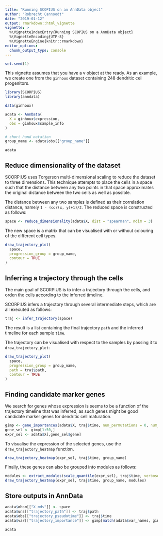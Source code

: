 ```yaml
---
title: "Running SCOPIUS on an AnnData object"
author: "Robrecht Cannoodt"
date: "2019-01-12"
output: rmarkdown::html_vignette
vignette: >
  %\VignetteIndexEntry{Running SCOPIUS on a AnnData object}
  %\VignetteEncoding{UTF-8}
  %\VignetteEngine{knitr::rmarkdown}
editor_options: 
  chunk_output_type: console
---
```


<!-- github markdown built using 
rmarkdown::render("vignettes/anndata.Rmd")
rmarkdown::render("vignettes/anndata.Rmd", output_format = "github_document")
-->

```r
set.seed(1)
```

This vignette assumes that you have a v object at the ready. As an example, we create one from the `ginhoux` dataset containing 248 dendritic cell progenitors.

```r
library(SCORPIUS)
library(anndata)

data(ginhoux)

adata <- AnnData(
  X = ginhoux$expression, 
  obs = ginhoux$sample_info
)

# short hand notation
group_name <- adata$obs[["group_name"]]

adata
```

## Reduce dimensionality of the dataset
SCORPIUS uses Torgerson multi-dimensional scaling to reduce the dataset to three dimensions.
This technique attempts to place the cells in a space such that the distance between any
two points in that space approximates the original distance between the two cells as well as possible.

The distance between any two samples is defined as their correlation distance, namely `1 - (cor(x, y)+1)/2`.
The reduced space is constructed as follows:
```r
space <- reduce_dimensionality(adata$X, dist = "spearman", ndim = 3)
```

The new space is a matrix that can be visualised with or without colouring of the
different cell types.
```r
draw_trajectory_plot(
  space,
  progression_group = group_name, 
  contour = TRUE
)
```


## Inferring a trajectory through the cells
The main goal of SCORPIUS is to infer a trajectory through the cells, and orden the cells according to the inferred timeline.

SCORPIUS infers a trajectory through several intermediate steps, which are all executed as follows:
```r
traj <- infer_trajectory(space)
```


The result is a list containing the final trajectory `path` and the inferred timeline for each sample `time`.

The trajectory can be visualised with respect to the samples by passing it to `draw_trajectory_plot`:
```r
draw_trajectory_plot(
  space, 
  progression_group = group_name,
  path = traj$path,
  contour = TRUE
)
```


## Finding candidate marker genes
We search for genes whose expression is seems to be a function of the trajectory timeline that was inferred, 
as such genes might be good candidate marker genes for dendritic cell maturation.

```r
gimp <- gene_importances(adata$X, traj$time, num_permutations = 0, num_threads = 8)
gene_sel <- gimp[1:50,]
expr_sel <- adata$X[,gene_sel$gene]
```

To visualise the expression of the selected genes, use the `draw_trajectory_heatmap` function.
```r
draw_trajectory_heatmap(expr_sel, traj$time, group_name)
```

Finally, these genes can also be grouped into modules as follows: 
```r
modules <- extract_modules(scale_quantile(expr_sel), traj$time, verbose = FALSE)
draw_trajectory_heatmap(expr_sel, traj$time, group_name, modules)
```

## Store outputs in AnnData

```r
adata$obsm[["X_mds"]] <- space
adata$uns[["trajectory_path"]] <- traj$path
adata$obs[["trajectory_pseudotime"]] <- traj$time
adata$var[["trajectory_importance"]] <- gimp[match(adata$var_names, gimp$gene), ]$importance

adata
```
